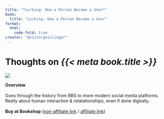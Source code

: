 ```yaml
---
title: "*Lurking: How a Person Became a User*"
book:
  title: "Lurking: How a Person Became a User"
format:
  html:
    code-fold: true
creator: "@victorgeislinger"
---
```


# Thoughts on *{{< meta book.title >}}*

::: {layout="[30,70]"}
![](http://books.google.com/books/content?id=LN2HzQEACAAJ&printsec=frontcover&img=1&zoom=5&source=gbs_api)

**Overview** <br/>
<br/>
Goes through the history from BBS to more modern social media platforms. Really about human interaction & relatationships, even if done digitally.
<br/>
<br/>
**Buy at Bookshop** ([non-affiliate link](https://bookshop.org/p/books/lurking-how-a-person-became-a-user-joanne-mcneil/10354946) / [affiliate link](https://bookshop.org/a/93954/9781250785756))


::: 


